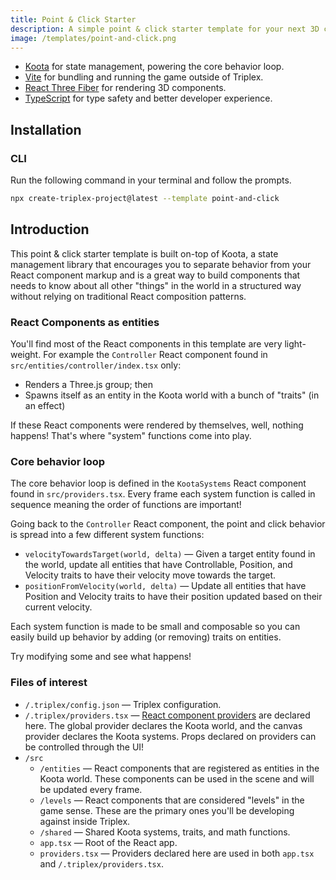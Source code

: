 ```yaml
---
title: Point & Click Starter
description: A simple point & click starter template for your next 3D component, built with Koota, Vite, and React Three Fiber.
image: /templates/point-and-click.png
---
```


- [Koota](https://github.com/pmndrs/koota) for state management, powering the core behavior loop.
- [Vite](https://vitejs.dev/) for bundling and running the game outside of Triplex.
- [React Three Fiber](https://github.com/pmndrs/react-three-fiber) for rendering 3D components.
- [TypeScript](https://www.typescriptlang.org/) for type safety and better developer experience.

## Installation

### CLI

Run the following command in your terminal and follow the prompts.

```bash filename="Terminal"
npx create-triplex-project@latest --template point-and-click
```

## Introduction

This point & click starter template is built on-top of Koota, a state management library that encourages you to separate behavior from your React component markup and is a great way to build components that needs to know about all other "things" in the world in a structured way without relying on traditional React composition patterns.

### React Components as entities

You'll find most of the React components in this template are very light-weight. For example the `Controller` React component found in `src/entities/controller/index.tsx` only:

- Renders a Three.js group; then
- Spawns itself as an entity in the Koota world with a bunch of "traits" (in an effect)

If these React components were rendered by themselves, well, nothing happens! That's where "system" functions come into play.

### Core behavior loop

The core behavior loop is defined in the `KootaSystems` React component found in `src/providers.tsx`. Every frame each system function is called in sequence meaning the order of functions are important!

Going back to the `Controller` React component, the point and click behavior is spread into a few different system functions:

- `velocityTowardsTarget(world, delta)` — Given a target entity found in the world, update all entities that have Controllable, Position, and Velocity traits to have their velocity move towards the target.
- `positionFromVelocity(world, delta)` — Update all entities that have Position and Velocity traits to have their position updated based on their current velocity.

Each system function is made to be small and composable so you can easily build up behavior by adding (or removing) traits on entities.

Try modifying some and see what happens!

### Files of interest

- `/.triplex/config.json` — Triplex configuration.
- `/.triplex/providers.tsx` — [React component providers](/docs/building-your-scene/providers) are declared here. The global provider declares the Koota world, and the canvas provider declares the Koota systems. Props declared on providers can be controlled through the UI!
- `/src`
  - `/entities` — React components that are registered as entities in the Koota world. These components can be used in the scene and will be updated every frame.
  - `/levels` — React components that are considered "levels" in the game sense. These are the primary ones you'll be developing against inside Triplex.
  - `/shared` — Shared Koota systems, traits, and math functions.
  - `app.tsx` — Root of the React app.
  - `providers.tsx` — Providers declared here are used in both `app.tsx `and `/.triplex/providers.tsx`.
